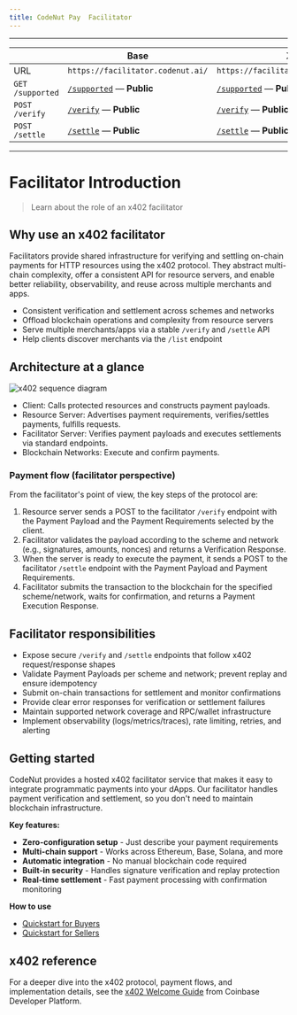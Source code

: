 ```yaml
---
title: CodeNut Pay  Facilitator
---
```



---

|  | Base | X Layer |
| --- | --- | --- |
| URL | `https://facilitator.codenut.ai/` | `https://facilitator.codenut.ai/xlayer/` |
| `GET /supported` | [`/supported`](https://facilitator.codenut.ai/supported) — **Public** | [`/supported`](https://facilitator.codenut.ai/xlayer/supported) — **Public** |
| `POST /verify` | [`/verify`](https://facilitator.codenut.ai/verify) — **Public** | [`/verify`](https://facilitator.codenut.ai/xlayer/verify) — **Public** |
| `POST /settle` | [`/settle`](https://facilitator.codenut.ai/settle) — **Public** | [`/settle`](https://facilitator.codenut.ai/xlayer/settle) — **Public** |


---

# Facilitator Introduction

> Learn about the role of an x402 facilitator

## Why use an x402 facilitator

Facilitators provide shared infrastructure for verifying and settling on-chain payments for HTTP resources using the x402 protocol. They abstract multi-chain complexity, offer a consistent API for resource servers, and enable better reliability, observability, and reuse across multiple merchants and apps.

* Consistent verification and settlement across schemes and networks
* Offload blockchain operations and complexity from resource servers
* Serve multiple merchants/apps via a stable `/verify` and `/settle` API
* Help clients discover merchants via the `/list` endpoint

## Architecture at a glance

<img src="/images/facilitator.svg" alt="x402 sequence diagram" />

* Client: Calls protected resources and constructs payment payloads.
* Resource Server: Advertises payment requirements, verifies/settles payments, fulfills requests.
* Facilitator Server: Verifies payment payloads and executes settlements via standard endpoints.
* Blockchain Networks: Execute and confirm payments.

### Payment flow (facilitator perspective)

From the facilitator's point of view, the key steps of the protocol are:

1. Resource server sends a POST to the facilitator `/verify` endpoint with the Payment Payload and the Payment Requirements selected by the client.
2. Facilitator validates the payload according to the scheme and network (e.g., signatures, amounts, nonces) and returns a Verification Response.
3. When the server is ready to execute the payment, it sends a POST to the facilitator `/settle` endpoint with the Payment Payload and Payment Requirements.
4. Facilitator submits the transaction to the blockchain for the specified scheme/network, waits for confirmation, and returns a Payment Execution Response.

## Facilitator responsibilities

* Expose secure `/verify` and `/settle` endpoints that follow x402 request/response shapes
* Validate Payment Payloads per scheme and network; prevent replay and ensure idempotency
* Submit on-chain transactions for settlement and monitor confirmations
* Provide clear error responses for verification or settlement failures
* Maintain supported network coverage and RPC/wallet infrastructure
* Implement observability (logs/metrics/traces), rate limiting, retries, and alerting

## Getting started

CodeNut provides a hosted x402 facilitator service that makes it easy to integrate programmatic payments into your dApps. Our facilitator handles payment verification and settlement, so you don't need to maintain blockchain infrastructure.

**Key features:**
- **Zero-configuration setup** - Just describe your payment requirements
- **Multi-chain support** - Works across Ethereum, Base, Solana, and more  
- **Automatic integration** - No manual blockchain code required
- **Built-in security** - Handles signature verification and replay protection
- **Real-time settlement** - Fast payment processing with confirmation monitoring

**How to use**
- [Quickstart for Buyers](/guides/x402-facilitator/buyers-quickstart)
- [Quickstart for Sellers](/guides/x402-facilitator/sellers-quickstart) 

## x402 reference

For a deeper dive into the x402 protocol, payment flows, and implementation details, see the [x402 Welcome Guide](https://docs.cdp.coinbase.com/x402/welcome) from Coinbase Developer Platform.